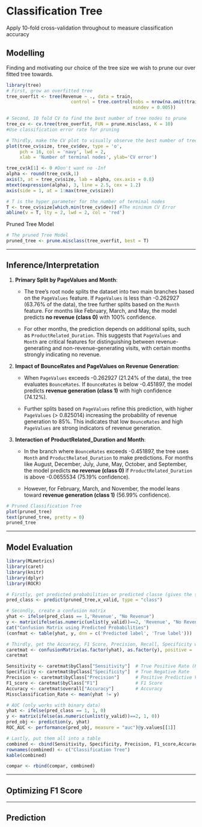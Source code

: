 # Classification Tree

Apply 10-fold cross-validation throughout to measure classification accuracy

## Modelling

Finding and motivating our choice of the tree size we wish to prune our over fitted tree towards.

```r
library(tree)
# First, grow an overfitted tree
tree_overfit <- tree(Revenue ~ ., data = train,
                        control = tree.control(nobs = nrow(na.omit(train)),
                                               mindev = 0.005))

# Second, 10 fold CV to find the best number of tree nodes to prune
tree_cv <- cv.tree(tree_overfit, FUN = prune.misclass, K = 10) 
#Use classification error rate for pruning
```

```r
# Thirdly, make the CV plot to visually observe the best number of tree nodes to prune with the lowest cross validation error
plot(tree_cv$size, tree_cv$dev, type = 'o',
     pch = 16, col = 'navy', lwd = 2,
     xlab = 'Number of terminal nodes', ylab='CV error')

tree_cv$k[1] <- 0 #Don't want no -Inf
alpha <- round(tree_cv$k,1)
axis(3, at = tree_cv$size, lab = alpha, cex.axis = 0.8)
mtext(expression(alpha), 3, line = 2.5, cex = 1.2)
axis(side = 1, at = 1:max(tree_cv$size))

# T is the hyper parameter for the number of terminal nodes
T <- tree_cv$size[which.min(tree_cv$dev)] #The minimum CV Error
abline(v = T, lty = 2, lwd = 2, col = 'red')
```

Pruned Tree Model

```r
# The pruned Tree Model
pruned_tree <- prune.misclass(tree_overfit, best = T)
```

------------------------------------------------------------------------

\newpage

## Inference/Interpretation

1.  **Primary Split by PageValues and Month**:

    -   The tree's root node splits the dataset into two main branches based on the `PageValues` feature. If `PageValues` is less than -0.262927 (63.76% of the data), the tree further splits based on the `Month` feature. For months like February, March, and May, the model predicts **no revenue (class 0)** with 100% confidence.

    -   For other months, the prediction depends on additional splits, such as `ProductRelated_Duration`. This suggests that `PageValues` and `Month` are critical features for distinguishing between revenue-generating and non-revenue-generating visits, with certain months strongly indicating no revenue.

2.  **Impact of BounceRates and PageValues on Revenue Generation**:

    -   When `PageValues` exceeds -0.262927 (21.24% of the data), the tree evaluates `BounceRates`. If `BounceRates` is below -0.451897, the model predicts **revenue generation (class 1)** with high confidence (74.12%).

    -   Further splits based on `PageValues` refine this prediction, with higher `PageValues` (\> 0.825014) increasing the probability of revenue generation to 85%. This indicates that low `BounceRates` and high `PageValues` are strong indicators of revenue generation.

3.  **Interaction of ProductRelated_Duration and Month**:

    -   In the branch where `BounceRates` exceeds -0.451897, the tree uses `Month` and `ProductRelated_Duration` to make predictions. For months like August, December, July, June, May, October, and September, the model predicts **no revenue (class 0)** if `ProductRelated_Duration` is above -0.0655534 (75.19% confidence).

    -   However, for February, March, and November, the model leans toward **revenue generation (class 1)** (56.99% confidence).

```r
# Pruned Classification Tree
plot(pruned_tree)
text(pruned_tree, pretty = 0)
pruned_tree
```

------------------------------------------------------------------------

\newpage

## Model Evaluation

```r
library(MLmetrics)
library(caret)
library(knitr)
library(dplyr)
library(ROCR)

# Firstly, get predicted probabilities or predicted classe (gives the same conclusions) from the regularised logistic model
pred_class <- predict(pruned_tree,x_valid, type = "class")

# Secondly, create a confusion matrix
yhat <- ifelse(pred_class == 1,'Revenue', "No Revenue")
y <- matrix(ifelse(as.numeric(unlist(y_valid))==2, 'Revenue', "No Revenue"))
cat("Confusion Matrix using Predicted Probabilities")
(confmat <- table(yhat, y, dnn = c('Predicted label', 'True label')))

# Thirdly, get the Accuracy, F1 Score, Precision, Recall, Specificity which we can calculate from the confusion matrix .... or us the caret package 
caretmat <- confusionMatrix(as.factor(yhat), as.factor(y), positive = 'Revenue')
caretmat 

Sensitivity <- caretmat$byClass["Sensitivity"]  # True Positive Rate (Recall)
Specificity <- caretmat$byClass["Specificity"]  # True Negative Rate
Precision <- caretmat$byClass["Precision"]      # Positive Predictive Value
F1_score <- caretmat$byClass["F1"]              # F1 Score
Accuracy <- caretmat$overall["Accuracy"]        # Accuracy
Missclassification_Rate <- mean(yhat != y)

# AUC (only works with binary data)
yhat <- ifelse(pred_class == 1, 1, 0)
y <- matrix(ifelse(as.numeric(unlist(y_valid))==2, 1, 0))
pred_obj <- prediction(y, yhat)
ROC_AUC <- performance(pred_obj, measure = "auc")@y.values[[1]]

# Lastly, put them all into a table
combined <- cbind(Sensitivity, Specificity, Precision, F1_score,Accuracy, Missclassification_Rate, ROC_AUC)
rownames(combined) <- c("Classification Tree")
kable(combined)

compar <- rbind(compar, combined)
```

------------------------------------------------------------------------

\newpage

## Optimizing F1 Score

------------------------------------------------------------------------

\newpage

## Prediction
